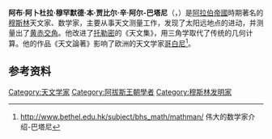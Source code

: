 {{Infobox scholar
| image_name       = Albategnius.jpeg
| image_size       = 180px
| image_alt        = 
| image_caption    = 一位现代画家想象中的巴塔尼手持[[星盘|星盘]]的画像
| name             = 阿尔·巴塔尼
| fullname         = 
| other_names      = 
| birth_date       = c. 858 CE
| birth_place      = [[哈兰|哈兰]]
| death_date       = 929 CE 
| death_place      = Qasr al-Jiss (near Samarra)
| era              = [[伊斯兰黄金时代|伊斯兰黄金时代]]
| region           = [[伊斯兰世界|伊斯兰世界]]
| school_tradition = 
| main_interests   = [[数学|数学]]、[[天文学|天文学]]、[[占星术|占星术]]
| notable_ideas    = [[三角学|三角学]]
| major_works      = ''Kitāb az-Zīj'' 
| influences       = [[托勒密|托勒密]]
| influenced       = [[阿布·瓦法|阿布·瓦法]]、[[比魯尼|比魯尼]]、[[哥白尼|哥白尼]]
}}
'''阿布·阿卜杜拉·穆罕默德·本·贾比尔·辛·阿尔-巴塔尼'''（{{lang-ar|محمد بن جابر بن سنان البتاني}}，{{bd|约858年||929年||B}}）是[[阿拉伯帝國|阿拉伯帝國]]時期著名的[[穆斯林|穆斯林]]天文家、数学家，主要从事天文测量工作，发现了太阳远地点的进动，并测量出了[[黄赤交角|黄赤交角]]。他改进了[[托勒密|托勒密]]的《天文集》，用三角学取代了传统的几何计算。他的作品《天文論著》影响了欧洲的天文学家[[哥白尼|哥白尼]]<ref>http://www.bethel.edu.hk/subject/bhs_math/mathman/ {{Wayback|url=http://www.bethel.edu.hk/subject/bhs_math/mathman/ |date=20151126044225 }} 伟大的数学家介绍-巴塔尼</ref>。

==参考资料==
{{reflist}}

{{Authority control}}
[[Category:天文学家|Category:天文学家]]
[[Category:阿拔斯王朝學者|Category:阿拔斯王朝學者]]
[[Category:穆斯林发明家|Category:穆斯林发明家]]